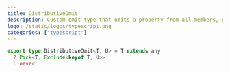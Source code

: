 ```yaml
---
title: DistributiveOmit
description: Custom omit type that omits a property from all members, preserving union types.
logo: /static/logos/typescript.png
categories: ['typescript']
---
```


```ts:distributive-omit.ts
export type DistributiveOmit<T, U> = T extends any
  ? Pick<T, Exclude<keyof T, U>>
  : never
```
